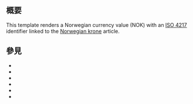 {{Documentation subpage}}<!-- 在本行下編輯模板說明 -->

== 概要 ==
This template renders a Norwegian currency value (NOK) with an [[ISO 4217]] identifier linked to the [[挪威克朗|Norwegian krone]] article.
:{{Xpsoc|NOK|1234.56}}
:{{Xpsoc|NOK|1234.56|n2=link|v2=yes}}
:{{Xpsoc|NOK|1.23千萬}}

<!--
== 參數及使用方法 ==

== 範例 ==

== 重定向 ==

== 注意事项 ==

== 模板编辑说明 ==
-->

== 參見 ==
* {{tl|US$}}
* {{tl|€}}
* {{tl|GBP}}
* {{tl|CZK}}
* {{tl|DKK}}
* {{tl|SEK}}

<includeonly>{{Sandbox other||<!-- 本行下加入模板的分類 -->
[[Category:挪威模板]]
[[Category:货币模板]]
}}</includeonly>